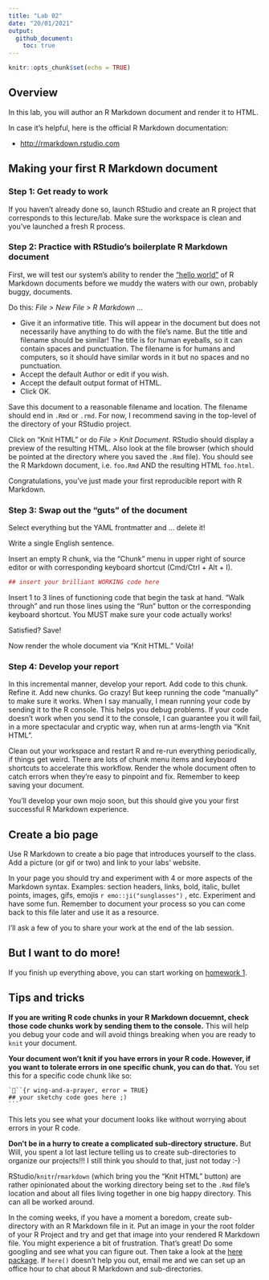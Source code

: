 ```yaml
---
title: "Lab 02"
date: "20/01/2021"
output: 
  github_document:
    toc: true
---
```


```r
knitr::opts_chunk$set(echo = TRUE)
```

## Overview

In this lab, you will author an R Markdown document and render it to HTML. 

In case it's helpful, here is the official R Markdown documentation:

  * <http://rmarkdown.rstudio.com>
  

## Making your first R Markdown document

### Step 1: Get ready to work

If you haven't already done so, launch RStudio and create an R project that corresponds to this lecture/lab. Make sure the workspace is clean and you've launched a fresh R process. 

### Step 2: Practice with RStudio's boilerplate R Markdown document

First, we will test our system's ability to render the ["hello world"](http://en.wikipedia.org/wiki/%22Hello,_world!%22_program) of R Markdown documents before we muddy the waters with our own, probably buggy, documents.

Do this: *File > New File > R Markdown ...*

  - Give it an informative title. This will appear in the document but does not necessarily have anything to do with the file's name. But the title and filename should be similar! The title is for human eyeballs, so it can contain spaces and punctuation. The filename is for humans and computers, so it should have similar words in it but no spaces and no punctuation.
  - Accept the default Author or edit if you wish.
  - Accept the default output format of HTML.
  - Click OK.
  
Save this document to a reasonable filename and location. The filename should end in `.Rmd` or `.rmd`. For now, I recommend saving in the top-level of the directory of your RStudio project. 

Click on "Knit HTML" or do *File > Knit Document*. RStudio should display a preview of the resulting HTML. Also look at the file browser (which should be pointed at the directory where you saved the `.Rmd` file). You should see the R Markdown document, i.e. `foo.Rmd` AND the resulting HTML `foo.html`.

Congratulations, you've just made your first reproducible report with R Markdown.

### Step 3: Swap out the "guts" of the document

Select everything but the YAML frontmatter and ... delete it!

Write a single English sentence.

Insert an empty R chunk, via the "Chunk" menu in upper right of source editor or with corresponding keyboard shortcut (Cmd/Ctrl + Alt + I).

```r
## insert your brilliant WORKING code here
```
Insert 1 to 3 lines of functioning code that begin the task at hand. "Walk through" and run those lines using the "Run" button or the corresponding keyboard shortcut. You MUST make sure your code actually works!

Satisfied? Save!

Now render the whole document via "Knit HTML." Voilà!

### Step 4: Develop your report

In this incremental manner, develop your report. Add code to this chunk. Refine it. Add new chunks. Go crazy! But keep running the code "manually" to make sure it works. When I say manually, I mean running your code by sending it to the R console. This helps you debug problems. If your code doesn't work when you send it to the console, I can guarantee you it will fail, in a more spectacular and cryptic way, when run at arms-length via "Knit HTML".

Clean out your workspace and restart R and re-run everything periodically, if things get weird. There are lots of chunk menu items and keyboard shortcuts to accelerate this workflow. Render the whole document often to catch errors when they're easy to pinpoint and fix. Remember to keep saving your document. 

You'll develop your own mojo soon, but this should give you your first successful R Markdown experience.

## Create a bio page

Use R Markdown to create a bio page that introduces yourself to the class. Add a picture (or gif or two) and link to your labs' website. 

In your page you should try and experiment with 4 or more aspects of the Markdown syntax. Examples: section headers, links, bold, italic, bullet points, images, gifs, emojis `r emo::ji("sunglasses")` , etc. Experiment and have some fun. Remember to document your process so you can come back to this file later and use it as a resource.

I'll ask a few of you to share your work at the end of the lab session. 

## But I want to do more!

If you finish up everything above, you can start working on [homework 1](hw01.md).

## Tips and tricks

__If you are writing R code chunks in your R Markdown docuemnt, check those code chunks work by sending them to the console.__ This will help you debug your code and will avoid things breaking when you are ready to `knit` your document.

__Your document won't knit if you have errors in your R code. However, if you want to  tolerate errors in one specific chunk, you can do that.__  You set  this for a specific code chunk like so:

    ```{r wing-and-a-prayer, error = TRUE}  
    ## your sketchy code goes here ;) 
    ```
This lets you see what your document looks like without worrying about errors in your R code. 

__Don't be in a hurry to create a complicated sub-directory structure.__ But Will, you spent a lot last lecture telling us to create sub-directories to organize our projects!!! I still think you should to that, just not today :-)

RStudio/`knitr`/`rmarkdown` (which bring you the "Knit HTML" button) are rather opinionated about the working directory being set to the `.Rmd` file's location and about all files living together in one big happy directory. This can all be worked around. 

In the coming weeks, if you have a moment a boredom, create sub-directory with an R Markdown file in it. Put an image in your the root folder of your R Project and try and get that image into your rendered R Markdown file. You might experience a bit of frustration. That's great! Do some googling and see what you can figure out. Then take a look at the [here package](https://here.r-lib.org/). If `here()` doesn't help you out, email me and we can set up an office hour to chat about R Markdown and sub-directories.


